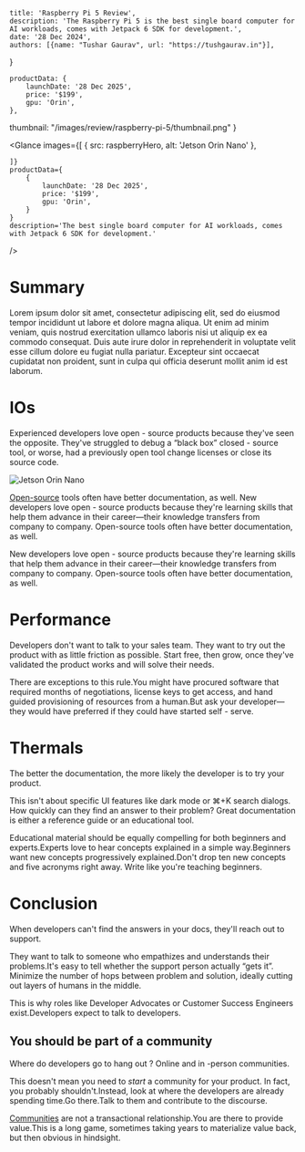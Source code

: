 

    title: 'Raspberry Pi 5 Review',
    description: 'The Raspberry Pi 5 is the best single board computer for AI workloads, comes with Jetpack 6 SDK for development.',
    date: '28 Dec 2024',
    authors: [{name: "Tushar Gaurav", url: "https://tushgaurav.in"}],
   
}

    productData: {
        launchDate: '28 Dec 2025',
        price: '$199',
        gpu: 'Orin',
    },
   thumbnail: "/images/review/raspberry-pi-5/thumbnail.png"
}

<Topbar
    brandLogo='/images/brands/raspberry_pi.png'
    title="Raspberry Pi 5"
    author='Tushar Gaurav'
    date='1 Jan 2025'
      />

<Glance
    images={[
        {
            src: raspberryHero,
            alt: 'Jetson Orin Nano'
        },
        
    ]}
    productData={
        {
            launchDate: '28 Dec 2025',
            price: '$199',
            gpu: 'Orin',
        }
    }
    description='The best single board computer for AI workloads, comes with Jetpack 6 SDK for development.'
/>

# Summary
Lorem ipsum dolor sit amet, consectetur adipiscing elit, sed do eiusmod tempor incididunt ut labore et dolore magna aliqua. Ut enim ad minim veniam, quis nostrud exercitation ullamco laboris nisi ut aliquip ex ea commodo consequat. Duis aute irure dolor in reprehenderit in voluptate velit esse cillum dolore eu fugiat nulla pariatur. Excepteur sint occaecat cupidatat non proident, sunt in culpa qui officia deserunt mollit anim id est laborum.

# IOs

Experienced developers love open - source products because they've seen the opposite. They've struggled to debug a “black box” closed - source tool, or worse, had a previously open tool change licenses or close its source code.

![Jetson Orin Nano](/images/review/jetson-orin-nano/jetson_io.png)

[Open-source](/n/open-source) tools often have better documentation, as well. New developers love open - source products because they're learning skills that help them advance in their career—their knowledge transfers from company to company. Open-source tools often have better documentation, as well.

New developers love open - source products because they're learning skills that help them advance in their career—their knowledge transfers from company to company. Open-source tools often have better documentation, as well.

# Performance

Developers don't want to talk to your sales team. They want to try out the product with as little friction as possible. Start free, then grow, once they've validated the product works and will solve their needs.

There are exceptions to this rule.You might have procured software that required months of negotiations, license keys to get access, and hand guided provisioning of resources from a human.But ask your developer—they would have preferred if they could have started self - serve.

# Thermals

The better the documentation, the more likely the developer is to try your product.

This isn't about specific UI features like dark mode or ⌘+K search dialogs. How quickly can they find an answer to their problem? Great documentation is either a reference guide or an educational tool.

Educational material should be equally compelling for both beginners and experts.Experts love to hear concepts explained in a simple way.Beginners want new concepts progressively explained.Don't drop ten new concepts and five acronyms right away. Write like you're teaching beginners.

# Conclusion

When developers can't find the answers in your docs, they'll reach out to support.

They want to talk to someone who empathizes and understands their problems.It's easy to tell whether the support person actually “gets it”. Minimize the number of hops between problem and solution, ideally cutting out layers of humans in the middle.

This is why roles like Developer Advocates or Customer Success Engineers exist.Developers expect to talk to developers.

## You should be part of a community

Where do developers go to hang out ? Online and in -person communities.

This doesn't mean you need to _start_ a community for your product. In fact, you probably shouldn't.Instead, look at where the developers are already spending time.Go there.Talk to them and contribute to the discourse.

[Communities](/n/moderation) are not a transactional relationship.You are there to provide value.This is a long game, sometimes taking years to materialize value back, but then obvious in hindsight.

